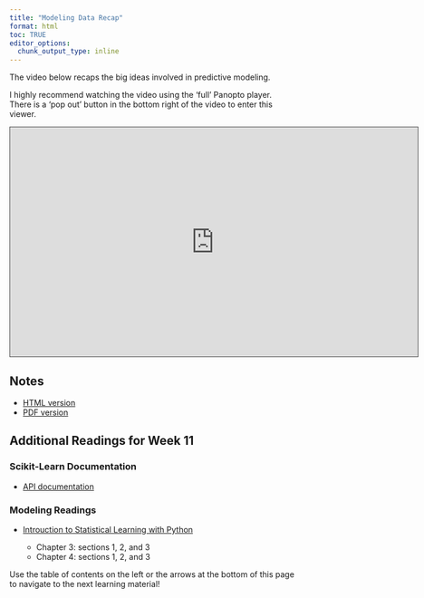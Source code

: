 ```yaml
---
title: "Modeling Data Recap"
format: html
toc: TRUE
editor_options: 
  chunk_output_type: inline
---
```


The video below recaps the big ideas involved in predictive modeling.

I highly recommend watching the video using the 'full' Panopto player. There is a 'pop out' button in the bottom right of the video to enter this viewer.

```{=html}
<iframe src="https://ncsu.hosted.panopto.com/Panopto/Pages/Embed.aspx?id=f7dd79ae-5d68-471f-8302-b2a0017dbd47&autoplay=false&offerviewer=true&showtitle=true&showbrand=true&captions=false&interactivity=all" height="405" width="720" style="border: 1px solid #464646;" allowfullscreen allow="autoplay" aria-label="Panopto Embedded Video Player" aria-description="01-Modeling Recap" ></iframe>
```

## Notes

- <a href = "01-Modeling_Data_Recap.html" target = "_blank">HTML version</a>
- <a href = "PDFs/01-Modeling_Data_Recap.pdf" target = "_blank">PDF version</a>


## Additional Readings for Week 11

### Scikit-Learn Documentation

- <a href = "https://scikit-learn.org/stable/api/index.html" target = "_blank">API documentation</a>

### Modeling Readings

- <a href = "https://www.statlearning.com/" target = "_blank">Introuction to Statistical Learning with Python</a>

    + Chapter 3: sections 1, 2, and 3
    + Chapter 4: sections 1, 2, and 3

Use the table of contents on the left or the arrows at the bottom of this page to navigate to the next learning material!